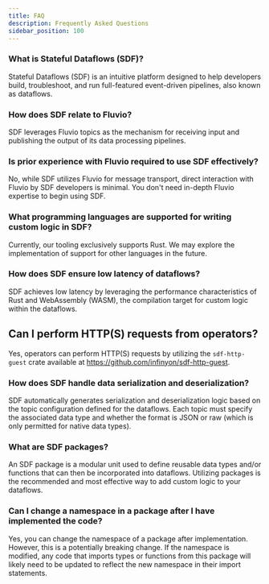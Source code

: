 ```yaml
---
title: FAQ
description: Frequently Asked Questions
sidebar_position: 100
---
```


### What is Stateful Dataflows (SDF)?

Stateful Dataflows (SDF) is an intuitive platform designed to help developers build, troubleshoot, and run full-featured event-driven pipelines, also known as dataflows.

### How does SDF relate to Fluvio?

SDF leverages Fluvio topics as the mechanism for receiving input and publishing the output of its data processing pipelines.

### Is prior experience with Fluvio required to use SDF effectively?

No, while SDF utilizes Fluvio for message transport, direct interaction with Fluvio by SDF developers is minimal. You don't need in-depth Fluvio expertise to begin using SDF.

### What programming languages are supported for writing custom logic in SDF?

Currently, our tooling exclusively supports Rust. We may explore the implementation of support for other languages in the future.

### How does SDF ensure low latency of dataflows?

SDF achieves low latency by leveraging the performance characteristics of Rust and WebAssembly (WASM), the compilation target for custom logic within the dataflows.

## Can I perform HTTP(S) requests from operators?

Yes, operators can perform HTTP(S) requests by utilizing the `sdf-http-guest` crate available at https://github.com/infinyon/sdf-http-guest.

### How does SDF handle data serialization and deserialization?

SDF automatically generates serialization and deserialization logic based on the topic configuration defined for the dataflows. Each topic must specify the associated data type and whether the format is JSON or raw (which is only permitted for native data types).

### What are SDF packages?

An SDF package is a modular unit used to define reusable data types and/or functions that can then be incorporated into dataflows. Utilizing packages is the recommended and most effective way to add custom logic to your dataflows.

### Can I change a namespace in a package after I have implemented the code?

Yes, you can change the namespace of a package after implementation. However, this is a potentially breaking change. If the namespace is modified, any code that imports types or functions from this package will likely need to be updated to reflect the new namespace in their import statements.